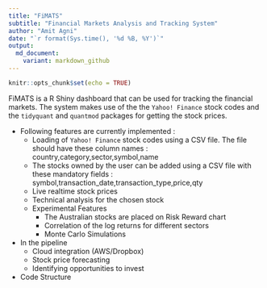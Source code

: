 ```yaml
---
title: "FiMATS"
subtitle: "Financial Markets Analysis and Tracking System"
author: "Amit Agni"
date: "`r format(Sys.time(), '%d %B, %Y')`"
output:
  md_document:
    variant: markdown_github
---
```


```r
knitr::opts_chunk$set(echo = TRUE)
```

FiMATS is a R Shiny dashboard that can be used for tracking the financial markets. The system makes use of the the `Yahoo! Finance` stock codes and the `tidyquant` and `quantmod` packages for getting the stock prices.

* Following features are currently implemented :
    + Loading of `Yahoo! Finance` stock codes  using a CSV file. The file should have these column names : country,category,sector,symbol,name 
    + The stocks owned by the user can be added using a CSV file with these mandatory fields : symbol,transaction_date,transaction_type,price,qty
    + Live realtime stock prices 
    + Technical analysis for the chosen stock
    + Experimental Features
      + The Australian stocks are placed on Risk Reward chart
      + Correlation of the log returns for different sectors
      + Monte Carlo Simulations

* In the pipeline
    + Cloud integration (AWS/Dropbox) 
    + Stock price forecasting 
    + Identifying opportunities to invest
    
* Code Structure
  

